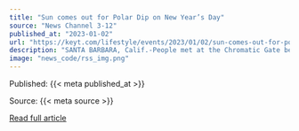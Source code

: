 ```yaml
---
title: "Sun comes out for Polar Dip on New Year’s Day"
source: "News Channel 3-12"
published_at: "2023-01-02"
url: "https://keyt.com/lifestyle/events/2023/01/02/sun-comes-out-for-polar-dip-on-new-years-day/"
description: "SANTA BARBARA, Calif.-People met at the Chromatic Gate before Sunday's Polar Dip. After a New Year's Eve storm the sun came out for the dip on New Year's Day. Organizers including Hugh Margerum were delighted by the large turn out. News Channel forecaster Shawn Quien said the water temperature was in the low 50s. MostThe post Sun comes out for Polar Dip on New Year&#8217;s Day appeared first on News Channel 3-12."
image: "news_code/rss_img.png"
---
```



  Published: {{< meta published_at >}}
  

  Source: {{< meta source >}}
  

  [Read full article]({{< meta url >}})
  

